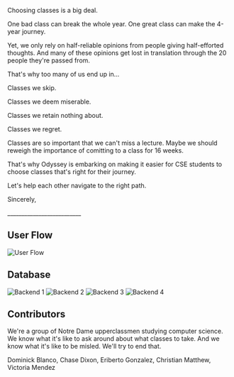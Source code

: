 <div style={{ fontSize: '24px', color: 'gray', marginBottom: '20px', marginTop: '20px'}}>
<p style={{ marginBottom: '20px' }}>Choosing classes is a big deal.</p>

<p style={{ marginBottom: '20px' }}>One bad class can break the whole year. One great class can make the 4-year <span style={{ color: 'white' }}>journey.</span></p>

<p style={{ marginBottom: '20px' }}>Yet, we only rely on half-reliable opinions from people giving half-efforted thoughts. And many of these opinions get lost in translation through the 20 people they're passed from.</p>

<p>That's why too many of us end up in...</p>
<p>Classes we skip.</p>
<p>Classes we deem miserable.</p>
<p>Classes we retain nothing about.</p>
<p style={{ marginBottom: '20px' }}>Classes we regret.</p>

<p style={{ marginBottom: '20px' }}>Classes are so important that we can't miss a lecture. Maybe we should reweigh the importance of comitting to a class for 16 weeks.</p>

<p style={{ marginBottom: '20px' }}>That's why Odyssey is embarking on making it easier for CSE students to choose classes that's right for their <span style={{ color: 'white' }}>journey.</span></p>

<p style={{ marginBottom: '20px' }}>Let's help each other navigate to the right path.</p>

<p style={{ marginBottom: '20px' }}>Sincerely,</p>
<p>__________________________</p>
</div>

## User Flow
![User Flow](./../public/user_flow.png)

## Database
![Backend 1](./../public/backend-1.png)
![Backend 2](./../public/backend-2.png)
![Backend 3](./../public/backend-3.png)
![Backend 4](./../public/backend-4.png)

## Contributors
We're a group of Notre Dame upperclassmen studying computer science. We know what it's like to ask around about what classes to take. And we know what it's like to be misled. We'll try to end that.

Dominick Blanco, Chase Dixon, Eriberto Gonzalez, Christian Matthew, Victoria Mendez

